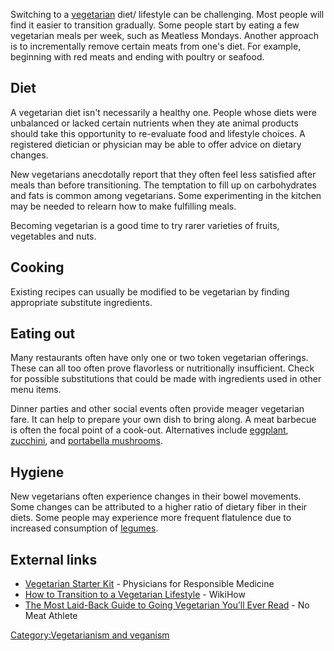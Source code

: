Switching to a [[vegetarian]] diet/ lifestyle can be challenging. Most people will find it easier to transition gradually. Some people start by eating a few vegetarian meals per week, such as Meatless Mondays. Another approach is to incrementally remove certain meats from one's diet. For example, beginning with red meats and ending with poultry or seafood.

== Diet ==

A vegetarian diet isn't necessarily a healthy one. People whose diets were unbalanced or lacked certain nutrients when they ate animal products should take this opportunity to re-evaluate food and lifestyle choices. A registered dietician or physician may be able to offer advice on dietary changes. 

New vegetarians anecdotally report that they often feel less satisfied after meals than before transitioning. The temptation to fill up on carbohydrates and fats is common among vegetarians. Some experimenting in the kitchen may be needed to relearn how to make fulfilling meals.

Becoming vegetarian is a good time to try rarer varieties of fruits, vegetables and nuts. 

== Cooking ==

Existing recipes can usually be modified to be vegetarian by finding appropriate substitute ingredients. 

== Eating out ==

Many restaurants often have only one or two token vegetarian offerings. These can all too often prove flavorless or nutritionally insufficient. Check for possible substitutions that could be made with ingredients used in other menu items.

Dinner parties and other social events often provide meager vegetarian fare. It can help to prepare your own dish to bring along. A meat barbecue is often the focal point of a cook-out. Alternatives include [[eggplant]], [[zucchini]], and [[portabella mushrooms]].

== Hygiene ==

New vegetarians often experience changes in their bowel movements. Some changes can be attributed to a higher ratio of dietary fiber in their diets. Some people may experience more frequent flatulence due to increased consumption of [[legumes]].

== External links ==

*[http://www.pcrm.org/sites/default/files/pdfs/health/vsk.pdf Vegetarian Starter Kit] - Physicians for Responsible Medicine
*[http://www.wikihow.com/Transition-to-a-Vegetarian-Lifestyle How to Transition to a Vegetarian Lifestyle] - WikiHow
*[http://www.nomeatathlete.com/relax/ The Most Laid-Back Guide to Going Vegetarian You’ll Ever Read] - No Meat Athlete

[[Category:Vegetarianism and veganism]]